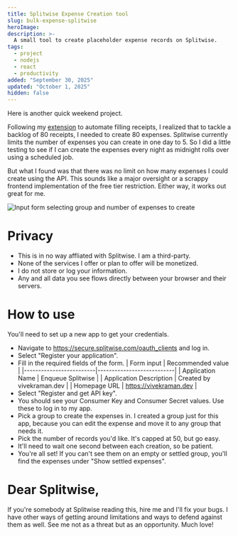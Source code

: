 ```yaml
---
title: Splitwise Expense Creation tool
slug: bulk-expense-splitwise
heroImage:
description: >-
  A small tool to create placeholder expense records on Splitwise.
tags:
  - project
  - nodejs
  - react
  - productivity
added: "September 30, 2025"
updated: "October 1, 2025"
hidden: false
---
```


Here is another quick weekend project.

Following my [extension](/blog/itemize-receipts) to automate filling receipts, I realized that to tackle a backlog of 80 receipts, I needed to create 80 expenses.
Splitwise currently limits the number of expenses you can create in one day to 5.
So I did a little testing to see if I can create the expenses every night as midnight rolls over using a scheduled job.

But what I found was that there was no limit on how many expenses I could create using the API.
This sounds like a major oversight or a scrappy frontend implementation of the free tier restriction.
Either way, it works out great for me.

![Input form selecting group and number of expenses to create](https://tgq565ix1n.ufs.sh/f/ck6yA5hy4GoxKjiBH8TbehQHPYNzwW7l3VkZj81LtnGrSa4d)

# Privacy

- This is in no way affliated with Splitwise. I am a third-party.
- None of the services I offer or plan to offer will be monetized.
- I do not store or log your information.
- Any and all data you see flows directly between your browser and their servers.

# How to use

You'll need to set up a new app to get your credentials.

- Navigate to https://secure.splitwise.com/oauth_clients and log in.
- Select "Register your application".
- Fill in the required fields of the form.
  | Form input              | Recommended value         |
  |-------------------------|---------------------------|
  | Application Name        | Enqueue Splitwise         |
  | Application Description | Created by vivekraman.dev |
  | Homepage URL            | https://vivekraman.dev    |
- Select "Register and get API key".
- You should see your Consumer Key and Consumer Secret values.
  Use these to log in to my app.
- Pick a group to create the expenses in.
  I created a group just for this app, because you can edit the expense and move it to any group that needs it.
- Pick the number of records you'd like.
  It's capped at 50, but go easy.
- It'll need to wait one second between each creation, so be patient.
- You're all set! If you can't see them on an empty or settled group, you'll find the expenses under "Show settled expenses".

# Dear Splitwise,

If you're somebody at Splitwise reading this, hire me and I'll fix your bugs.
I have other ways of getting around limitations and ways to defend against them as well.
See me not as a threat but as an opportunity.
Much love!
